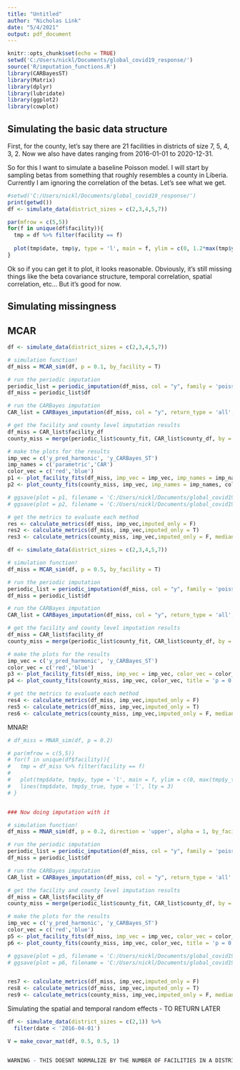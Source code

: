 ---
title: "Untitled"
author: "Nicholas Link"
date: "5/4/2021"
output: pdf_document
---

```{r setup, include=FALSE}
knitr::opts_chunk$set(echo = TRUE)
setwd('C:/Users/nickl/Documents/global_covid19_response/')
source('R/imputation_functions.R')
library(CARBayesST)
library(Matrix)
library(dplyr)
library(lubridate)
library(ggplot2)
library(cowplot)
```

## Simulating the basic data structure

First, for the county, let's say there are 21 facilities in districts of size 7, 5, 4, 3, 2. Now we also have dates ranging from 2016-01-01 to 2020-12-31.

So for this I want to simulate a baseline Poisson model. I will start by sampling betas from something that roughly resembles a county in Liberia. Currently I am ignoring the correlation of the betas. Let's see what we get.


```{r}

#setwd('C:/Users/nickl/Documents/global_covid19_response/')
print(getwd())
df <- simulate_data(district_sizes = c(2,3,4,5,7))

par(mfrow = c(5,5))
for(f in unique(df$facility)){
  tmp = df %>% filter(facility == f)
  
  plot(tmp$date, tmp$y, type = 'l', main = f, ylim = c(0, 1.2*max(tmp$y)))
}


```


Ok so if you can get it to plot, it looks reasonable. Obviously, it's still missing things like the beta covariance structure, temporal correlation, spatial correlation, etc... But it's good for now.

## Simulating missingness

## MCAR

```{r}
df <- simulate_data(district_sizes = c(2,3,4,5,7))

# simulation function!
df_miss = MCAR_sim(df, p = 0.1, by_facility = T)

# run the periodic imputation
periodic_list = periodic_imputation(df_miss, col = "y", family = 'poisson', group = 'facility', R_PI = 100)
df_miss = periodic_list$df

# run the CARBayes imputation
CAR_list = CARBayes_imputation(df_miss, col = "y", return_type = 'all', burnin = 5000, n.sample = 10000, prediction_sample = T)

# get the facility and county level imputation results
df_miss = CAR_list$facility_df
county_miss = merge(periodic_list$county_fit, CAR_list$county_df, by = 'date')

# make the plots for the results
imp_vec = c('y_pred_harmonic', 'y_CARBayes_ST')
imp_names = c('parametric','CAR')
color_vec = c('red','blue')
p1 <- plot_facility_fits(df_miss, imp_vec = imp_vec, imp_names = imp_names, color_vec = color_vec)
p2 <- plot_county_fits(county_miss, imp_vec, imp_names = imp_names, color_vec, title = 'p = 0.1')

# ggsave(plot = p1, filename = 'C:/Users/nickl/Documents/global_covid19_response/figures/MCAR_p01_simulation_fits_05172021.png', width = 15, height = 10)
# ggsave(plot = p2, filename = 'C:/Users/nickl/Documents/global_covid19_response/figures/MCAR_p01_simulation_countyFit_05172021.png', width = 10, height = 7)

# get the metrics to evaluate each method
res <- calculate_metrics(df_miss, imp_vec,imputed_only = F)
res2 <- calculate_metrics(df_miss, imp_vec,imputed_only = T)
res3 <- calculate_metrics(county_miss, imp_vec,imputed_only = F, median_estimate = T)

```


```{r}

df <- simulate_data(district_sizes = c(2,3,4,5,7))

# simulation function!
df_miss = MCAR_sim(df, p = 0.5, by_facility = T)

# run the periodic imputation
periodic_list = periodic_imputation(df_miss, col = "y", family = 'poisson', group = 'facility', R_PI = 100)
df_miss = periodic_list$df

# run the CARBayes imputation
CAR_list = CARBayes_imputation(df_miss, col = "y", return_type = 'all', burnin = 5000, n.sample = 10000, prediction_sample = T)

# get the facility and county level imputation results
df_miss = CAR_list$facility_df
county_miss = merge(periodic_list$county_fit, CAR_list$county_df, by = 'date')

# make the plots for the results
imp_vec = c('y_pred_harmonic', 'y_CARBayes_ST')
color_vec = c('red','blue')
p3 <- plot_facility_fits(df_miss, imp_vec = imp_vec, color_vec = color_vec)
p4 <- plot_county_fits(county_miss, imp_vec, color_vec, title = 'p = 0.5')

# get the metrics to evaluate each method
res4 <- calculate_metrics(df_miss, imp_vec,imputed_only = F)
res5 <- calculate_metrics(df_miss, imp_vec,imputed_only = T)
res6 <- calculate_metrics(county_miss, imp_vec,imputed_only = F, median_estimate = T)
```

MNAR! 
```{r}


# df_miss = MNAR_sim(df, p = 0.2)

# par(mfrow = c(5,5))
# for(f in unique(df$facility)){
#   tmp = df_miss %>% filter(facility == f)
#   
#   plot(tmp$date, tmp$y, type = 'l', main = f, ylim = c(0, max(tmp$y_true) + 10))
#   lines(tmp$date, tmp$y_true, type = 'l', lty = 3)
# }


### Now doing imputation with it

# simulation function!
df_miss = MNAR_sim(df, p = 0.2, direction = 'upper', alpha = 1, by_facility = T)

# run the periodic imputation
periodic_list = periodic_imputation(df_miss, col = "y", family = 'poisson', group = 'facility', R_PI = 100)
df_miss = periodic_list$df

# run the CARBayes imputation
CAR_list = CARBayes_imputation(df_miss, col = "y", return_type = 'all', burnin = 5000, n.sample = 10000, prediction_sample = T)

# get the facility and county level imputation results
df_miss = CAR_list$facility_df
county_miss = merge(periodic_list$county_fit, CAR_list$county_df, by = 'date')

# make the plots for the results
imp_vec = c('y_pred_harmonic', 'y_CARBayes_ST')
color_vec = c('red','blue')
p5 <- plot_facility_fits(df_miss, imp_vec = imp_vec, color_vec = color_vec)
p6 <- plot_county_fits(county_miss, imp_vec, color_vec, title = 'p = 0.2')

# ggsave(plot = p5, filename = 'C:/Users/nickl/Documents/global_covid19_response/figures/MNAR_p02_simulation_fits_05172021.png', width = 15, height = 10)
# ggsave(plot = p6, filename = 'C:/Users/nickl/Documents/global_covid19_response/figures/MNAR_p02_simulation_countyFit_05172021.png', width = 10, height = 7)


res7 <- calculate_metrics(df_miss, imp_vec,imputed_only = F)
res8 <- calculate_metrics(df_miss, imp_vec,imputed_only = T)
res9 <- calculate_metrics(county_miss, imp_vec,imputed_only = F, median_estimate = T)

```


Simulating the spatial and temporal random effects - TO RETURN LATER

```{r}

df <- simulate_data(district_sizes = c(2,1)) %>%
  filter(date < '2016-04-01')

V = make_covar_mat(df, 0.5, 0.5, 1)


WARNING - THIS DOESNT NORMALIZE BY THE NUMBER OF FACILITIES IN A DISTRICT - SO FOR BIG DISTRICTS THE SPATIAL CORRELATION WILL DOMINATE

```
